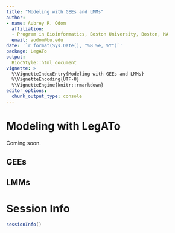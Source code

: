 ```yaml
---
title: "Modeling with GEEs and LMMs"
author: 
- name: Aubrey R. Odom
  affiliation: 
  - Program in Bioinformatics, Boston University, Boston, MA
  email: aodom@bu.edu
date: '`r format(Sys.Date(), "%B %e, %Y")`'
package: LegATo
output: 
  BiocStyle::html_document
vignette: >
  %\VignetteIndexEntry{Modeling with GEEs and LMMs}
  %\VignetteEncoding{UTF-8}
  %\VignetteEngine{knitr::rmarkdown}
editor_options: 
  chunk_output_type: console
---
```


# Modeling with LegATo

Coming soon.

## GEEs

## LMMs

# Session Info

```R
sessionInfo()
```
